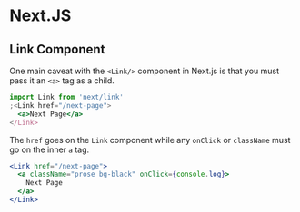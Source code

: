 # Next.JS

## Link Component

One main caveat with the `<Link/>` component in Next.js is that you must pass it an `<a>` tag as a child.

```jsx
import Link from 'next/link'
;<Link href="/next-page">
  <a>Next Page</a>
</Link>
```

The `href` goes on the `Link` component while any `onClick` or `className` must go on the inner `a` tag.

```jsx
<Link href="/next-page">
  <a className="prose bg-black" onClick={console.log}>
    Next Page
  </a>
</Link>
```
